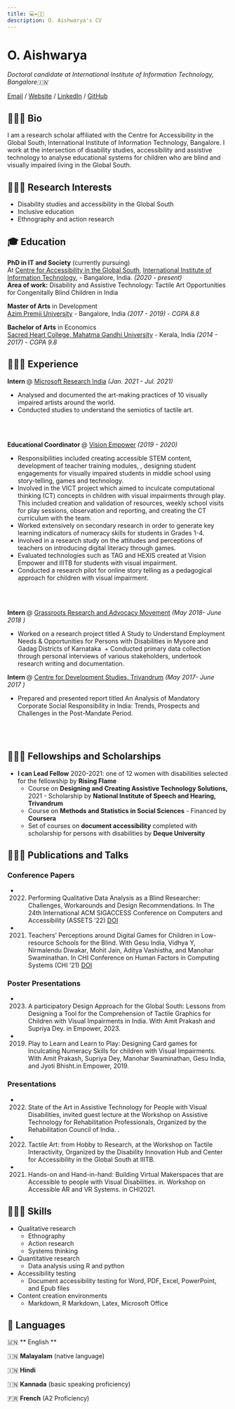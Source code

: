 ```yaml
---
title: 💻✒️📄🌟
description: O. Aishwarya's CV
---
```


# O. Aishwarya

_Doctoral candidate at International Institute of Information Technology, Bangalore🇮🇳_ <br>

[Email](mailto:O.Aishwarya@iiitb.ac.in) / [Website](https://aishwaryaothena.github.io//) / [LinkedIn](https://www.linkedin.com/in/AishwaryaOthena/) / [GitHub](https://github.com/AishwaryaOthena/)

## 👩🏻‍🦯 Bio

I am a research scholar affiliated with the Centre for Accessibility in the Global South, International Institute of Information Technology, Bangalore. I work at the intersection of disability studies, accessibility and assistive technology to analyse educational systems for children who are blind and visually impaired living in the Global South.

## 👩🏼‍🎓 Research Interests

+ Disability studies and accessibility in the Global South
+ Inclusive education
+ Ethnography and action research

## 🎓 Education

**PhD in IT and Society** (currently pursuing)<br>
At [Centre for Accessibility in the Global South](https://http://www.cagsiiitb.org), [International Institute of Information Technology](www.iiitb.ac.in), - Bangalore, India. _(2020 - present)_ <br>
**Area of work:** Disability and Assistive Technology: Tactile Art Opportunities for Congenitally Blind Children in India

**Master of Arts** in Development<br>
[Azim Premji University](https://azimpremjiuniversity.edu.in) - Bangalore, India _(2017 - 2019) - CGPA 8.8_ <br>


**Bachelor of Arts** in Economics<br>
[Sacred Heart College, Mahatma Gandhi University](https://www.mgu.ac.in/) - Kerala, India _(2014 - 2017) - CGPA 9.8_

## 👩🏼‍💻 Experience

**Intern ** @ [Microsoft Research India](https://www.microsoft.com/en-us/research/lab/microsoft-research-india/) _(Jan. 2021 - Jul. 2021)_

+ Analysed and documented the art-making practices of 10 visually impaired artists around the
world.
+ Conducted studies to understand the semiotics of tactile art.

<br><br>

**Educational Coordinator ** @ [Vision Empower](http://visionempowertrust.org/) _(2019 - 2020)_ 

+ Responsibilities included creating accessible STEM content, development of teacher training modules, , designing student engagements for
visually impaired students in middle school using story-telling, games and technology.
+ Involved in the VICT project which aimed to inculcate computational thinking (CT) concepts in children with visual impairments through play. This included creation and validation of resources, weekly school visits for play sessions, observation and reporting, and creating the CT curriculum
with the team.
+ Worked extensively on secondary research in order to generate key learning indicators of numeracy
skills for students in Grades 1-4.
+ Involved in a research study on the attitudes and perceptions of teachers on introducing digital
literacy through games.
+ Evaluated technologies such as TAG and HEXIS created at Vision Empower and IIITB for
students with visual impairment.
+ Conducted a research pilot for online story telling as a pedagogical approach for children with
visual impairment.

<br><br>

**Intern ** @ [Grassroots Research and Advocacy Movement](https://graam.org.in) _(May 2018- June 2018 )_

+ Worked on a research project titled A Study to Understand Employment Needs & Opportunities for Persons with Disabilities in Mysore and Gadag Districts of Karnataka  + Conducted primary data collection through personal interviews of various stakeholders, undertook research writing and documentation.

**Intern ** @ [Centre for Development Studies, Trivandrum](https://www.cds.ac.in) _(May 2017- June 2017 )_

+ Prepared and presented report titled An Analysis of Mandatory Corporate Social Responsibility 
in India: Trends, Prospects and Challenges in the Post-Mandate Period. 

<br><br>

## 👩🏼‍🎓 Fellowships and Scholarships

 + **I can Lead Fellow** 2020-2021: one of 12 women with disabilities selected for the fellowship by **Rising Flame**
    + Course on **Designing and Creating Assistive Technology Solutions,** 2021 - Scholarship  by **National Institute of Speech and Hearing, Trivandrum**
    + Course on **Methods and Statistics in Social Sciences** - Financed  by **Coursera**
    + Set of courses on **document accessibility**  completed with  scholarship for persons with disabilities by **Deque University**

## ✍🏼🎤 Publications and Talks

### Conference Papers

+ 2022. Performing Qualitative Data Analysis as a Blind Researcher: Challenges, Workarounds and Design Recommendations. In The 24th International ACM SIGACCESS Conference on Computers and Accessibility (ASSETS ’22) [DOI](https://doi.org/10.1145/3517428.3551356)
+ 2021. Teachers’ Perceptions around Digital Games for Children in Low-resource Schools for the Blind. With Gesu India, Vidhya Y, Nirmalendu Diwakar, Mohit Jain, Aditya Vashistha, and Manohar Swaminathan. In CHI Conference on Human Factors in Computing Systems (CHI ’21) [DOI](https://doi.org/10.1145/3411764.3445194)

### Poster Presentations

+ 2023. A participatory Design Approach for the Global South: Lessons from Designing a Tool for the Comprehension of Tactile Graphics for Children with Visual Impairments in India. With Amit Prakash and Supriya Dey. in Empower, 2023. 
+ 2019. Play to Learn and Learn to Play: Designing Card games for Inculcating Numeracy Skills for children with Visual Impairments. With Amit Prakash, Supriya Dey, Manohar Swaminathan, Gesu India, and Jyoti Bhisht.in Empower, 2019. 


### Presentations

+ 2022.  State of the Art in Assistive Technology for People with Visual Disabilities, invited guest lecture at the Workshop on Assistive Technology for Rehabilitation Professionals, Organized by the Rehabilitation Council of India. .
+  2022. Tactile Art: from Hobby to Research, at the Workshop on Tactile Interactivity, Organized by the Disability Innovation Hub and Center for Accessibility in the Global South at IIITB.
+ 2021. Hands-on and Hand-in-hand: Building Virtual Makerspaces that are Accessible to people with Visual Disabilities. in. Workshop on Accessible AR and VR Systems. in CHI2021.

## 👩🏼‍🎓 Skills

+ Qualitative research
  + Ethnography
  + Action research
  + Systems thinking
+ Quantitative research
  + Data analysis using R and python
+ Accessibility testing
  + Document accessibility testing for Word, PDF, Excel, PowerPoint, and Epub files
+ Content creation environments
  + Markdown, R Markdown, Latex, Microsoft Office 

## 💬 Languages

🇺🇳 ** English **

🇮🇳 **Malayalam** (native language)

🇮🇳 **Hindi**

🇮🇳 **Kannada** (basic speaking proficiency)

🇫🇷 **French** (A2 Proficiency)



